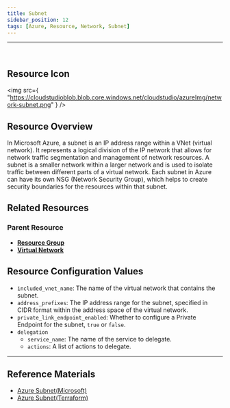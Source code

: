 ```yaml
---
title: Subnet
sidebar_position: 12
tags: [Azure, Resource, Network, Subnet]
---
```


<hr />
<br />

## Resource Icon

<img
    src={
        "https://cloudstudioblob.blob.core.windows.net/cloudstudio/azureImg/network-subnet.png"
    }
/>

## Resource Overview

In Microsoft Azure, a subnet is an IP address range within a VNet (virtual network). 
It represents a logical division of the IP network that allows for network traffic segmentation and management of network resources. 
A subnet is a smaller network within a larger network and is used to isolate traffic between different parts of a virtual network. 
Each subnet in Azure can have its own NSG (Network Security Group), which helps to create security boundaries for the resources within that subnet.
## Related Resources

### Parent Resource

-   [**Resource Group**](https://docs.cstudio.app/docs/resource/azure/Base/ResourceGroup)
-   [**Virtual Network**](https://docs.cstudio.app/docs/resource/azure/Network/VirtualNetwork)

## Resource Configuration Values

- `included_vnet_name`: The name of the virtual network that contains the subnet.
- `address_prefixes`: The IP address range for the subnet, specified in CIDR format within the address space of the virtual network.
- `private_link_endpoint_enabled`: Whether to configure a Private Endpoint for the subnet, `true` or `false`.
- `delegation`
    - `service_name`: The name of the service to delegate.
    - `actions`: A list of actions to delegate.

---

## Reference Materials

-   [Azure Subnet(Microsoft)](https://learn.microsoft.com/ko-kr/azure/virtual-network/virtual-network-manage-subnet?tabs=azure-portal)
-   [Azure Subnet(Terraform)](https://registry.terraform.io/providers/hashicorp/azurerm/latest/docs/resources/subnet)
